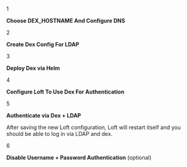 
<Step>1</Step>

**Choose DEX_HOSTNAME And Configure DNS**

<DexHostnamePartial/>


<Step>2</Step>

**Create Dex Config For LDAP**

<LDAPDexConfigPartial/>


<Step>3</Step>

**Deploy Dex via Helm**

<DexInstallPartial/>


<Step>4</Step>

**Configure Loft To Use Dex For Authentication**

<DexConfigPartial/>


<Step>5</Step>

**Authenticate via Dex + LDAP**

After saving the new Loft configuration, Loft will restart itself and you should be able to log in via LDAP and dex.


<Step>6</Step>

**Disable Username + Password Authentication** (optional)

<DisablePasswordAuthPartial/>

